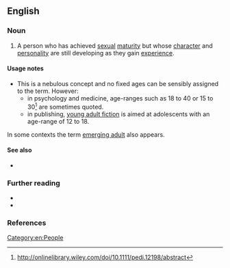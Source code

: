 ==English==

===Noun===
{{en-noun}}

# A person who has achieved [[sexual]] [[maturity]] but whose [[character]] and [[personality]] are still developing as they gain [[experience]].
#: {{ux|en|'''Young adult''' actress Annie Jay wrote a book called Stars in Your Eyes Feet on the Ground giving career advice for '''young adult''' actors.}}

====Usage notes====
* This is a nebulous concept and no fixed ages can be sensibly assigned to the term. However:
** in psychology and medicine,  age-ranges such as 18 to 40 or 15 to 30<ref>http://onlinelibrary.wiley.com/doi/10.1111/pedi.12198/abstract</ref> are sometimes quoted.
** in publishing, [[young adult fiction]] is aimed at adolescents with an age-range of 12 to 18.

In some contexts the term [https://en.m.wikipedia.org/wiki/Emerging_adulthood_and_early_adulthood emerging adult] also appears.

====See also====
* {{l|en|YA}}

===Further reading===
* {{pedia}}
* {{pedia|young adult fiction}}

===References===
<references/>

[[Category:en:People]]
